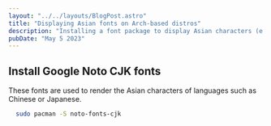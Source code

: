 ```yaml
---
layout: "../../layouts/BlogPost.astro"
title: "Displaying Asian fonts on Arch-based distros"
description: "Installing a font package to display Asian characters (e.g. Chinese, Japanese, Korean) on Linux"
pubDate: "May 5 2023"
---
```


## Install Google Noto CJK fonts

These fonts are used to render the Asian characters of languages such as Chinese or Japanese.

```sh
  sudo pacman -S noto-fonts-cjk
```
